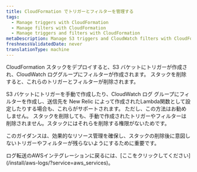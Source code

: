```yaml
---
title: CloudFormation でトリガーとフィルターを管理する
tags:
  - Manage triggers with CloudFormation
  - Manage filters with CloudFormation
  - Manage triggers and filters with CloudFormation
metaDescription: Manage S3 triggers and CloudWatch filters with CloudFormation for effective resource management and proper cleanup upon stack deletion.
freshnessValidatedDate: never
translationType: machine
---
```


CloudFormation スタックをデプロイすると、S3 バケットにトリガーが作成され、CloudWatch ロググループにフィルターが作成されます。 スタックを削除すると、これらのトリガーとフィルターが削除されます。

S3 バケットにトリガーを手動で作成したり、CloudWatch ログ グループにフィルターを作成し、送信先を New Relic によって作成されたLambda関数として設定したりする場合も、これらがサポートされます。 ただし、この方法はお勧めしません。 スタックを削除しても、手動で作成されたトリガーやフィルターは削除されません。スタックにはそれらを削除する権限がないためです。

このガイダンスは、効果的なリソース管理を確保し、スタックの削除後に意図しないトリガーやフィルターが残らないようにするために重要です。

<Callout variant="tip">
  ログ転送のAWSインテグレーションに戻るには、[ここをクリックしてください](/install/aws-logs/?service=aws_services)。
</Callout>